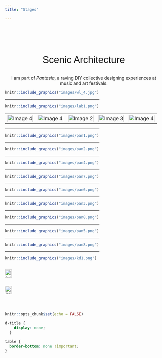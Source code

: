 ```yaml
---
title: "Stages"

---
```




<div style="text-align: center; padding-top: 2em; font-size: 2.2em; font-family: 'Alata', sans-serif;">

Scenic Architecture

</div>

<div style="text-align: center; padding-top: 0em; font-size: 1em;">

I am part of <i>Pantasia</i>, a raving DIY collective designing experiences at music and art festivals. <br> 

</div>

```r
knitr::include_graphics("images/wl_4.jpg")
```
<hr style="width:60%;">


```r
knitr::include_graphics("images/lab1.png")
```


<style>
#hoverTable img:hover {
  transform: scale(1.1);
  transition: transform 0.2s;
}
</style>

<table id="hoverTable" style="width:100%; text-align:center;">
  <tr>
    <td><a href="images/lab2.png" target="_blank"><img src="images/lab2.png" alt="Image 4" style="width:100%;"></a></td>  
    <td><a href="images/lab8.png" target="_blank"><img src="images/lab8.png" alt="Image 4" style="width:100%;"></a></td>
    <td><a href="images/lab5.png" target="_blank"><img src="images/lab5.png" alt="Image 2" style="width:100%;"></a></td>
    <td><a href="images/lab6.png" target="_blank"><img src="images/lab6.png" alt="Image 3" style="width:100%;"></a></td>
    <td><a href="images/lab7.png" target="_blank"><img src="images/lab7.png" alt="Image 4" style="width:100%;"></a></td>
  </tr>
</table>


<!-- <div style="text-align: justify; padding-top: 0em; font-size: 1em;"> -->

<!-- At the Waking Life Music and Arts Festival in Portugal we build the Mad Scientist’s lab, a two-storied treehouse aimed at educating visitors on basic processes of perception, how it is vulnerable to disturbances and that it can be manipulated through attention and cognition. The installation was aimed at fostering a deeper understanding of the interdependencies of perception and thinking. -->

<!-- </div> -->


<hr style="width:60%;">
```r
knitr::include_graphics("images/pan1.png")
```

<hr style="width:60%;">
```r
knitr::include_graphics("images/pan2.png")
```

<hr style="width:60%;">
```r
knitr::include_graphics("images/pan4.png")
```

<hr style="width:60%;">
```r
knitr::include_graphics("images/pan7.png")
```

<hr style="width:60%;">
```r
knitr::include_graphics("images/pan6.png")
```

<hr style="width:60%;">
```r
knitr::include_graphics("images/pan3.png")
```

<hr style="width:60%;">
```r
knitr::include_graphics("images/pan8.png")
```


<hr style="width:60%;">
```r
knitr::include_graphics("images/pan5.png")
```

<hr style="width:60%;">
```r
knitr::include_graphics("images/pan8.png")
```


<hr style="width:60%;">
```r
knitr::include_graphics("images/kd1.png")
```

<div style="display: flex; justify-content: space-between;">
  <img src="images/kd2.png" alt="kd2" style="width: 49%;">
  <img src="images/kd9.png" alt="kd9" style="width: 49%;">
</div>



```r
knitr::opts_chunk$set(echo = FALSE)
```

```css
d-title {
    display: none;
  }
```

```css
table {
  border-bottom: none !important;
}

```

